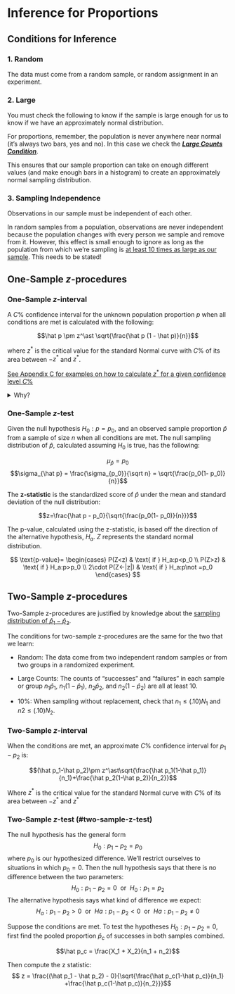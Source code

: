 # Inference for Proportions

## Conditions for Inference

### 1. Random {.unlisted .unnumbered}

The data must come from a random sample, or random assignment in an experiment.

### 2. Large {.unlisted .unnumbered}

You must check the following to know if the sample is large enough for us to know if we have an approximately normal distribution.

For proportions, remember, the population is never anywhere near normal (it’s always two bars, yes and no).  In this case we check the [***Large Counts Condition***](#large-counts-cond).

This ensures that our sample proportion can take on enough different values (and make enough bars in a histogram) to create an approximately normal sampling distribution.  

### 3. Sampling Independence {.unlisted .unnumbered}

Observations in our sample must be independent of each other.

In random samples from a population, observations are never independent because the population changes with every person we sample and remove from it.  However, this effect is small enough to ignore as long as the population from which we’re sampling is [at least 10 times as large as our sample](#ten-per-cond).  This needs to be stated!

## One-Sample $z$-procedures

### One-Sample $z$-interval

::: {.callout-note title="One-Sample $z$-interval"}
A $C$\% confidence interval for the unknown population proportion $p$ when all conditions are met is calculated with the following: 

$$\hat p \pm z^\ast \sqrt{\frac{\hat p (1 - \hat p)}{n}}$$

where $z^\ast$ is the critical value for the standard Normal curve with $C$\% of its area between $-z^\ast$ and $z^\ast$. 

[See Appendix C for examples on how to calculate $z^\ast$ for a given confidence level $C$\%](critical-values.qmd)

<details>
<summary> Why? </summary>

All confidence intervals are calculated by: $\text{point estimate } \pm \text{ margin of error}$

The point estimate for the true population proportion is $\hat p$

The margin of error is always calculated as $(\text{critical value})(\text{standard error})$

We use $z^\ast$ critical values for $z$-intervals (which is why they are called $z$-intervals).

The standard error is calculated as $\sqrt{\frac{\hat p (1 - \hat p)}{n}}$

</details>
:::



### One-Sample $z$-test

::: {.callout-note title="One-Sample $z$-test"}

Given the null hypothesis $H_0: p=p_0$, and an observed sample proportion $\hat p$ from a sample of size $n$ when all conditions are met. The null sampling distribution of $\hat p$, calculated assuming $H_0$ is true, has the following:

$$\mu_{\hat p} = p_0$$
$$\sigma_{\hat p} = \frac{\sigma_{p_0}}{\sqrt n} = \sqrt{\frac{p_0(1- p_0)}{n}}$$

The **z-statistic** is the standardized score of $\hat p$ under the mean and standard deviation of the null distribution:

$$z=\frac{\hat p - p_0}{\sqrt{\frac{p_0(1- p_0)}{n}}}$$

The p-value, calculated using the z-statistic, is based off the direction of the alternative hypothesis, $H_a$. $Z$ represents the standard normal distribution.

$$
\text{p-value}= \begin{cases}
P(Z<z) & \text{ if } H_a:p<p_0 \\
P(Z>z) & \text{ if } H_a:p>p_0 \\
2\cdot P(Z<-|z|) & \text{ if } H_a:p\not =p_0
\end{cases}
$$
:::

## Two-Sample $z$-procedures

Two-Sample z-procedures are justified by knowledge about the [sampling distribution of $\hat p_1 - \hat p_2$](#prop-diff-samp-dist).

The conditions for two-sample z-procedures are the same for the two that we learn:

::: {.callout-note title="Conditions for Two-Sample $z$-procedures"}
- Random: The data come from two independent random samples or from two groups in a randomized experiment.

- Large Counts: The counts of “successes” and “failures” in each sample or group $n_1\hat p_1$, $n_1(1-\hat p_1)$, $n_2\hat p_2$, and $n_2(1-\hat p_2)$ are all at least 10.

- 10%: When sampling without replacement, check that $n_1\leq(.10)N_1$ and $n2\leq(.10)N_2$.
:::

### Two-Sample $z$-interval

::: {.callout-note title="Two-Sample $z$-interval"}
When the conditions are met, an approximate $C$% confidence interval for $p_1-p_2$ is:

$$(\hat p_1-\hat p_2)\pm z^\ast\sqrt{\frac{\hat p_1(1-\hat p_1)}{n_1}+\frac{\hat p_2(1-\hat p_2)}{n_2}}$$

Where $z^\ast$ is the critical value for the standard Normal curve with $C$% of its area between $-z^\ast$ and $z^\ast$
:::

### Two-Sample $z$-test (#two-sample-z-test)

::: {.callout-note title="Two-Sample $z$-test"}
The null hypothesis has the general form
$$ H_0:p_1-p_2=p_0 $$
where $p_0$ is our hypothesized difference. We’ll restrict ourselves to situations in which $p_0 =0$. Then the null hypothesis says that there is no difference between the two parameters:
$$H_0:p_1-p_2=0~~\text{or}~~H_0:p_1=p_2$$
The alternative hypothesis says what kind of difference we expect:
$$H_a:p_1-p_2>0~~\text{or}~~Ha:p_1-p_2<0~~\text{or}~~Ha:p_1-p_2\not =0  $$
:::

::: {.callout-note title="Calculations for Two-Sample $z$-test"}
Suppose the conditions are met. To test the hypotheses $H_0: p_1 - p_2 = 0$, first find the pooled proportion $\hat p_c$ of successes in both samples combined.

$$\hat p_c = \frac{X_1 + X_2}{n_1 + n_2}$$

Then compute the z statistic:
$$ z = \frac{(\hat p_1 - \hat p_2) - 0}{\sqrt{\frac{\hat p_c(1-\hat p_c)}{n_1} +\frac{\hat p_c(1-\hat p_c)}{n_2}}}$$
:::
